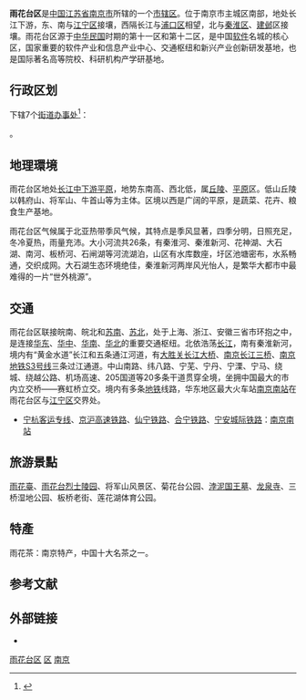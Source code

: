 {{Distinguish|雨花区}}
{{Infobox China County
| county = 雨花台区
| usedname = 
| nameorigin = 
| Photo = Yuhuatai District Government in Nanjing 2012-10.JPG
| Photoname = 雨花台区政府大楼，位于雨花南路，雨花台南侧。
| map = 
| map_caption = 
| Pinyin =  Yǔhuātái Qū
| Belong = [[江苏省|江苏省]][[南京市|南京市]]
| Types = [[市辖区|市辖区]]
| admincode =  
| founded = 1955年12月
| seat = [[雨花街道_(南京市)|雨花街道]]雨花南路2号
| officerTitle =區委書记
| officer =[[张连春|张连春]]
| officerTitle2 =區長 
| officer2 =[[李方毅|李方毅]]
| officerTitle3 = 区人大常委会主任
| officer3 =[[杨明|杨明]]
| officerTitle4 = 区政协主席 
| officer4 =[[于茂高|于茂高]] 
| division = 6
| town = 
| township = 
| subdistrict = 6
| dialect = [[南京官话|南京官话]]
| post code =210012 
| phone code = 025
| coordinate = 
| area = 134.6
| area land = 
| area water = 
| census yr = 2017年
| pop =43.7万
| density =  
| GDP =511.18亿 
| GDP_as_of =2017年 
| GDPPC = 
| carlicense = 苏A
| web = www.njyh.gov.cn
| web_title = 雨花台区政府网
|Housepop = 23.8萬}}
'''雨花台区'''是[[中国|中国]][[江苏省|江苏省]][[南京市|南京市]]所辖的一个[[市辖区|市辖区]]。位于南京市主城区南部，地处长江下游，东、南与[[江宁区_(南京市)|江宁区]]接壤，西隔长江与[[浦口区|浦口区]]相望，北与[[秦淮区|秦淮区]]、[[建邺区|建邺]]区接壤。雨花台区源于[[中华民国|中华民国]]时期的第十一区和第十二区，是中国[[软件|软件]]名城的核心区，国家重要的软件产业和信息产业中心、交通枢纽和新兴产业创新研发基地，也是国际著名高等院校、科研机构产学研基地。

== 行政区划 ==
{{PAGENAMEBASE}}下辖7个[[街道办事处|街道办事处]]<ref>{{PRC admin/ref sgc|32/01/14}}</ref>：

{{PRC admin/children|32/01/14}}。

== 地理環境 ==
雨花台区地处[[长江中下游平原|长江中下游平原]]，地势东南高、西北低，属[[丘陵|丘陵]]、[[平原|平原]]区。低山丘陵以韩府山、将军山、牛首山等为主体。区境以西是广阔的平原，是蔬菜、花卉、粮食生产基地。

雨花台区气候属于北亚热带季风气候，其特点是季风显著，四季分明，日照充足，冬冷夏热，雨量充沛。大小河流共26条，有秦淮河、秦淮新河、花神湖、大石湖、南河、板桥河、石闸湖等河流湖泊，山区有水库数座，圩区池塘密布，水系畅通，交织成网。大石湖生态环境绝佳，秦淮新河两岸风光怡人，是繁华大都市中最难得的一片“世外桃源”。

== 交通 ==
雨花台区联接皖南、皖北和[[苏南|苏南]]、[[苏北|苏北]]，处于上海、浙江、安徽三省市环抱之中，是连接[[华东地区|华东]]、[[华中地区|华中]]、[[华南地区|华南]]、[[华北地区|华北]]的重要交通枢纽。北依浩荡[[长江|长江]]，南有秦淮新河，境内有“黄金水道”长江和五条通江河道，有[[大胜关长江大桥|大胜关长江大桥]]、[[南京长江三桥|南京长江三桥]]、[[南京地铁S3号线|南京地铁S3号线]]三条过江通道。中山南路、纬八路、宁芜、宁丹、宁溧、宁马、绕城、绕越公路、机场高速、205国道等20多条干道贯穿全境，坐拥中国最大的市内立交桥——赛虹桥立交。境内有多条[[地铁|地铁]]线路，华东地区最大火车站[[南京南站|南京南站]]在雨花台区与[[江宁区_(南京市)|江宁区]]交界处。
* {{rint|cn|crh}}[[宁杭客运专线|宁杭客运专线]]、[[京沪高速铁路|京沪高速铁路]]、[[仙宁铁路|仙宁铁路]]、[[合宁铁路|合宁铁路]]、[[宁安城际铁路|宁安城际铁路]]：[[南京南站|南京南站]]

== 旅游景點 ==
[[雨花台|雨花臺]]、[[雨花台烈士陵园|雨花台烈士陵园]]、将军山风景区、菊花台公园、[[浡泥国王墓|浡泥国王墓]]、[[龙泉寺|龙泉寺]]、三桥湿地公园、板桥老街、莲花湖体育公园。

== 特產 ==
雨花茶：南京特产，中国十大名茶之一。

== 参考文献 ==
{{reflist}}

== 外部链接 ==
* {{Official website|http://www.njyh.gov.cn/|name=南京市雨花台区人民政府}}

{{雨花台区行政区划}}
{{南京市行政区划}}
{{江苏行政区划}}
{{南京}}

[[Category:雨花台区|]]
[[Category:南京区县|区]]
[[Category:江苏市辖区|南京]]